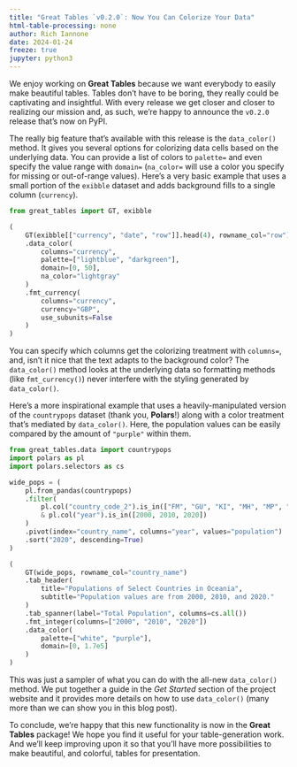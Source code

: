 ```yaml
---
title: "Great Tables `v0.2.0`: Now You Can Colorize Your Data"
html-table-processing: none
author: Rich Iannone
date: 2024-01-24
freeze: true
jupyter: python3
---
```


We enjoy working on **Great Tables** because we want everybody to easily make beautiful tables. Tables don't have to be boring, they really could be captivating and insightful. With every release we get closer and closer to realizing our mission and, as such, we're happy to announce the `v0.2.0` release that's now on PyPI.

The really big feature that's available with this release is the `data_color()` method. It gives you several options for colorizing data cells based on the underlying data. You can provide a list of colors to `palette=` and even specify the value range with `domain=` (`na_color=` will use a color you specify for missing or out-of-range values). Here's a very basic example that uses a small portion of the `exibble` dataset and adds background fills to a single column (`currency`).

```python
from great_tables import GT, exibble

(
    GT(exibble[["currency", "date", "row"]].head(4), rowname_col="row")
    .data_color(
        columns="currency",
        palette=["lightblue", "darkgreen"],
        domain=[0, 50],
        na_color="lightgray"
    )
    .fmt_currency(
        columns="currency",
        currency="GBP",
        use_subunits=False
    )
)
```

You can specify which columns get the colorizing treatment with `columns=`, and, isn't it nice that the text adapts to the background color? The `data_color()` method looks at the underlying data so formatting methods (like `fmt_currency()`) never interfere with the styling generated by `data_color()`.

Here's a more inspirational example that uses a heavily-manipulated version of the `countrypops` dataset (thank you, **Polars**!) along with a color treatment that's mediated by `data_color()`. Here, the population values can be easily compared by the amount of `"purple"` within them.

```python
from great_tables.data import countrypops
import polars as pl
import polars.selectors as cs

wide_pops = (
    pl.from_pandas(countrypops)
    .filter(
        pl.col("country_code_2").is_in(["FM", "GU", "KI", "MH", "MP", "NR", "PW"])
        & pl.col("year").is_in([2000, 2010, 2020])
    )
    .pivot(index="country_name", columns="year", values="population")
    .sort("2020", descending=True)
)

(
    GT(wide_pops, rowname_col="country_name")
    .tab_header(
        title="Populations of Select Countries in Oceania",
        subtitle="Population values are from 2000, 2010, and 2020."
    )
    .tab_spanner(label="Total Population", columns=cs.all())
    .fmt_integer(columns=["2000", "2010", "2020"])
    .data_color(
        palette=["white", "purple"],
        domain=[0, 1.7e5]
    )
)
```

This was just a sampler of what you can do with the all-new `data_color()` method. We put together a guide in the *Get Started* section of the project website and it provides more details on how to use `data_color()` (many more than we can show you in this blog post).

To conclude, we're happy that this new functionality is now in the **Great Tables** package! We hope you find it useful for your table-generation work. And we'll keep improving upon it so that you'll have more possibilities to make beautiful, and colorful, tables for presentation.
